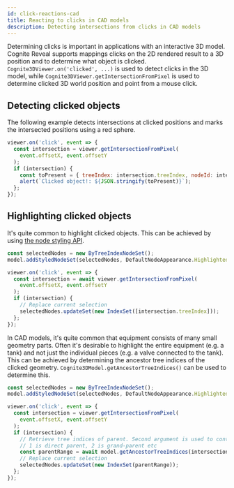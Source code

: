 ```yaml
---
id: click-reactions-cad
title: Reacting to clicks in CAD models
description: Detecting intersections from clicks in CAD models
---
```


Determining clicks is important in applications with an interactive 3D model. Cognite Reveal supports
mappings clicks on the 2D rendered result to a 3D position and to determine what object is clicked.
`Cognite3DViewer.on('clicked', ...)` is used to detect clicks in the 3D model, while 
`Cognite3DViewer.getIntersectionFromPixel` is used to determine clicked 3D world position and point from
a mouse click.


<DemoWrapper name="Cognite3DViewerDemo" />

## Detecting clicked objects

The following example detects intersections at clicked positions and marks the intersected positions
using a red sphere.

```js runnable
viewer.on('click', event => {
  const intersection = viewer.getIntersectionFromPixel(
    event.offsetX, event.offsetY
  );
  if (intersection) {
    const toPresent = { treeIndex: intersection.treeIndex, nodeId: intersection.nodeID, point: intersection.point };
    alert(`Clicked object!: ${JSON.stringify(toPresent)}`);
  };
});
```

## Highlighting clicked objects

It's quite common to highlight clicked objects. This can be achieved by using [the node styling API](./cad-styling.mdx).

```js runnable
const selectedNodes = new ByTreeIndexNodeSet();
model.addStyledNodeSet(selectedNodes, DefaultNodeAppearance.Highlighted);

viewer.on('click', event => {
  const intersection = await viewer.getIntersectionFromPixel(
    event.offsetX, event.offsetY
  );
  if (intersection) {
    // Replace current selection
    selectedNodes.updateSet(new IndexSet([intersection.treeIndex]));
  };
});
```

In CAD models, it's quite common that equipment consists of many small geometry parts. Often it's desirable to
highlight the entire equipment (e.g. a tank) and not just the individual pieces (e.g. a valve connected to the tank).
This can be achieved by determining the ancestor tree indices of the clicked geometry. `Cognite3DModel.getAncestorTreeIndices()`
can be used to determine this.

```js runnable
const selectedNodes = new ByTreeIndexNodeSet();
model.addStyledNodeSet(selectedNodes, DefaultNodeAppearance.Highlighted);

viewer.on('click', event => {
  const intersection = viewer.getIntersectionFromPixel(
    event.offsetX, event.offsetY
  );
  if (intersection) {
    // Retrieve tree indices of parent. Second argument is used to control what ancestor level to retrieve;
    // 1 is direct parent, 2 is grand-parent etc
    const parentRange = await model.getAncestorTreeIndices(intersection.treeIndex, 1);
    // Replace current selection
    selectedNodes.updateSet(new IndexSet(parentRange));
  };
});
```

